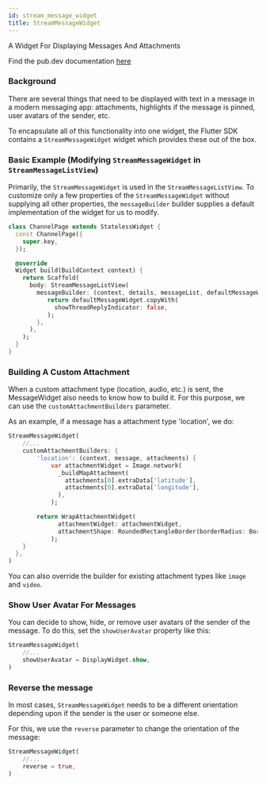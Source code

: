 ```yaml
---
id: stream_message_widget
title: StreamMessageWidget
---
```


A Widget For Displaying Messages And Attachments

Find the pub.dev documentation [here](https://pub.dev/documentation/stream_chat_flutter/latest/stream_chat_flutter/StreamMessageWidget-class.html)

### Background

There are several things that need to be displayed with text in a message in a modern messaging app:
attachments, highlights if the message is pinned, user avatars of the sender, etc.

To encapsulate all of this functionality into one widget, the Flutter SDK contains a `StreamMessageWidget`
widget which provides these out of the box.

### Basic Example (Modifying `StreamMessageWidget` in `StreamMessageListView`)

Primarily, the `StreamMessageWidget` is used in the `StreamMessageListView`. To customize only a few properties
of the `StreamMessageWidget` without supplying all other properties, the `messageBuilder` builder supplies
a default implementation of the widget for us to modify.

```dart
class ChannelPage extends StatelessWidget {
  const ChannelPage({
    super.key,
  });

  @override
  Widget build(BuildContext context) {
    return Scaffold(
      body: StreamMessageListView(
        messageBuilder: (context, details, messageList, defaultMessageWidget) {
           return defaultMessageWidget.copyWith(
             showThreadReplyIndicator: false,
           );
        },
      ),
    );
  }
}
```

### Building A Custom Attachment

When a custom attachment type (location, audio, etc.) is sent, the MessageWidget also needs to know
how to build it. For this purpose, we can use the `customAttachmentBuilders` parameter.

As an example, if a message has a attachment type 'location', we do:

```dart
StreamMessageWidget(
    //...
    customAttachmentBuilders: {
        'location': (context, message, attachments) {
            var attachmentWidget = Image.network(
              _buildMapAttachment(
                attachments[0].extraData['latitude'],
                attachments[0].extraData['longitude'],
              ),
            );

        return WrapAttachmentWidget(
              attachmentWidget: attachmentWidget, 
              attachmentShape: RoundedRectangleBorder(borderRadius: BorderRadius.circular(8)),
            );
    }
  },
)
```

You can also override the builder for existing attachment types like `image` and `video`.

### Show User Avatar For Messages

You can decide to show, hide, or remove user avatars of the sender of the message. To do this, set
the `showUserAvatar` property like this:

```dart
StreamMessageWidget(
    //...
    showUserAvatar = DisplayWidget.show,
)
```

### Reverse the message

In most cases, `StreamMessageWidget` needs to be a different orientation depending upon if the sender is the
user or someone else.

For this, we use the `reverse` parameter to change the orientation of the message:

```dart
StreamMessageWidget(
    //...
    reverse = true,
)
```
